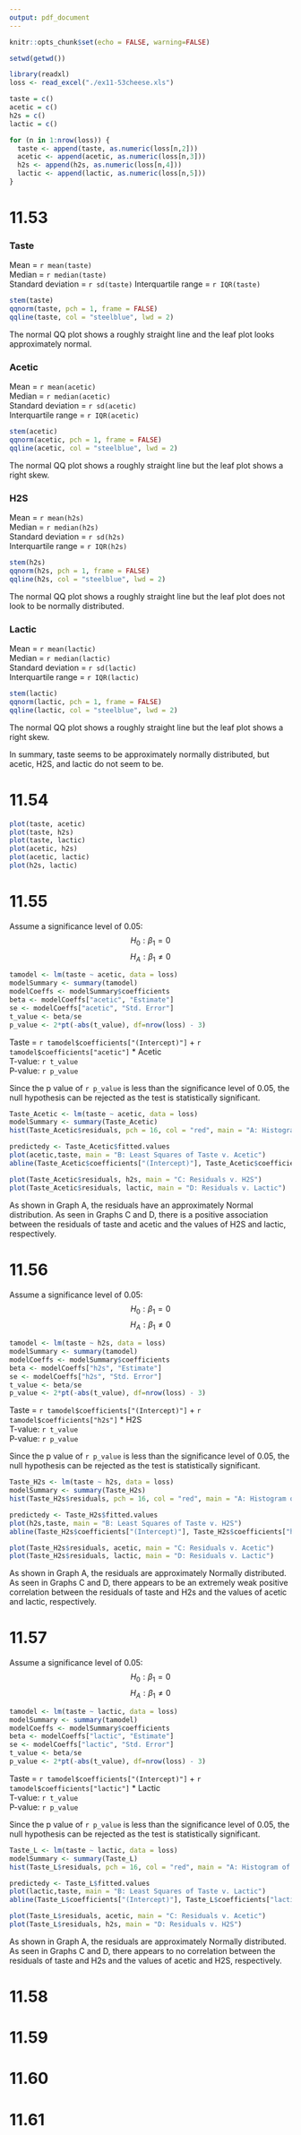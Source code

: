 ```yaml
---
output: pdf_document
---
```


```r
knitr::opts_chunk$set(echo = FALSE, warning=FALSE)
```


```r
setwd(getwd())

library(readxl)
loss <- read_excel("./ex11-53cheese.xls")

taste = c()
acetic = c()
h2s = c()
lactic = c()

for (n in 1:nrow(loss)) {
  taste <- append(taste, as.numeric(loss[n,2]))
  acetic <- append(acetic, as.numeric(loss[n,3]))
  h2s <- append(h2s, as.numeric(loss[n,4]))
  lactic <- append(lactic, as.numeric(loss[n,5]))
}


```

# 11.53

### Taste  
Mean = `r mean(taste)`  
Median = `r median(taste)`  
Standard deviation = `r sd(taste)` 
Interquartile range = `r IQR(taste)`
```r
stem(taste)
qqnorm(taste, pch = 1, frame = FALSE)
qqline(taste, col = "steelblue", lwd = 2)
```

The normal QQ plot shows a roughly straight line and the leaf plot looks approximately normal.  

### Acetic
Mean = `r mean(acetic)`   
Median = `r median(acetic)`  
Standard deviation = `r sd(acetic)`  
Interquartile range = `r IQR(acetic)`  
```r
stem(acetic)
qqnorm(acetic, pch = 1, frame = FALSE)
qqline(acetic, col = "steelblue", lwd = 2)
```

The normal QQ plot shows a roughly straight line but the leaf plot shows a right skew.


### H2S
Mean = `r mean(h2s)`   
Median = `r median(h2s)`  
Standard deviation = `r sd(h2s)`  
Interquartile range = `r IQR(h2s)`  
```r
stem(h2s)
qqnorm(h2s, pch = 1, frame = FALSE)
qqline(h2s, col = "steelblue", lwd = 2)
```

The normal QQ plot shows a roughly straight line but the leaf plot does not look to be normally distributed.



### Lactic
Mean = `r mean(lactic)`   
Median = `r median(lactic)`  
Standard deviation = `r sd(lactic)`  
Interquartile range = `r IQR(lactic)`  
```r
stem(lactic)
qqnorm(lactic, pch = 1, frame = FALSE)
qqline(lactic, col = "steelblue", lwd = 2)
```

The normal QQ plot shows a roughly straight line but the leaf plot shows a right skew.  

In summary, taste seems to be approximately normally distributed, but acetic, H2S, and lactic do not seem to be.  





# 11.54

```r
plot(taste, acetic)
plot(taste, h2s)
plot(taste, lactic)
plot(acetic, h2s)
plot(acetic, lactic)
plot(h2s, lactic)
```




# 11.55
Assume a significance level of 0.05:
$$H_0: \beta_1 = 0$$
$$H_A: \beta_1 \not= 0$$
```r
tamodel <- lm(taste ~ acetic, data = loss)
modelSummary <- summary(tamodel)
modelCoeffs <- modelSummary$coefficients
beta <- modelCoeffs["acetic", "Estimate"]
se <- modelCoeffs["acetic", "Std. Error"]
t_value <- beta/se
p_value <- 2*pt(-abs(t_value), df=nrow(loss) - 3)
```
Taste = `r tamodel$coefficients["(Intercept)"]` + `r tamodel$coefficients["acetic"]` * Acetic  
T-value: `r t_value`  
P-value: `r p_value` 
  
Since the p value of `r p_value` is less than the significance level of 0.05, the null hypothesis can be rejected as the test is statistically significant.  

```r
Taste_Acetic <- lm(taste ~ acetic, data = loss)
modelSummary <- summary(Taste_Acetic)
hist(Taste_Acetic$residuals, pch = 16, col = "red", main = "A: Histogram of Residuals")

predictedy <- Taste_Acetic$fitted.values
plot(acetic,taste, main = "B: Least Squares of Taste v. Acetic")
abline(Taste_Acetic$coefficients["(Intercept)"], Taste_Acetic$coefficients["acetic"])

plot(Taste_Acetic$residuals, h2s, main = "C: Residuals v. H2S")
plot(Taste_Acetic$residuals, lactic, main = "D: Residuals v. Lactic")
```

As shown in Graph A, the residuals have an approximately Normal distribution. As seen in Graphs C and D, there is a positive association between the residuals of taste and acetic and the values of H2S and lactic, respectively.





# 11.56

Assume a significance level of 0.05:
$$H_0: \beta_1 = 0$$
$$H_A: \beta_1 \not= 0$$
```r
tamodel <- lm(taste ~ h2s, data = loss)
modelSummary <- summary(tamodel)
modelCoeffs <- modelSummary$coefficients
beta <- modelCoeffs["h2s", "Estimate"]
se <- modelCoeffs["h2s", "Std. Error"]
t_value <- beta/se
p_value <- 2*pt(-abs(t_value), df=nrow(loss) - 3)
```
Taste = `r tamodel$coefficients["(Intercept)"]` + `r tamodel$coefficients["h2s"]` * H2S  
T-value: `r t_value`  
P-value: `r p_value` 
  
Since the p value of `r p_value` is less than the significance level of 0.05, the null hypothesis can be rejected as the test is statistically significant.  

```r
Taste_H2s <- lm(taste ~ h2s, data = loss)
modelSummary <- summary(Taste_H2s)
hist(Taste_H2s$residuals, pch = 16, col = "red", main = "A: Histogram of Residuals")

predictedy <- Taste_H2s$fitted.values
plot(h2s,taste, main = "B: Least Squares of Taste v. H2S")
abline(Taste_H2s$coefficients["(Intercept)"], Taste_H2s$coefficients["h2s"])

plot(Taste_H2s$residuals, acetic, main = "C: Residuals v. Acetic")
plot(Taste_H2s$residuals, lactic, main = "D: Residuals v. Lactic")
```

As shown in Graph A, the residuals are approximately Normally distributed. As seen in Graphs C and D, there appears to be an extremely weak positive correlation between the residuals of taste and H2s and the values of acetic and lactic, respectively.




# 11.57

Assume a significance level of 0.05:
$$H_0: \beta_1 = 0$$
$$H_A: \beta_1 \not= 0$$
```r
tamodel <- lm(taste ~ lactic, data = loss)
modelSummary <- summary(tamodel)
modelCoeffs <- modelSummary$coefficients
beta <- modelCoeffs["lactic", "Estimate"]
se <- modelCoeffs["lactic", "Std. Error"]
t_value <- beta/se
p_value <- 2*pt(-abs(t_value), df=nrow(loss) - 3)
```
Taste = `r tamodel$coefficients["(Intercept)"]` + `r tamodel$coefficients["lactic"]` * Lactic  
T-value: `r t_value`  
P-value: `r p_value` 
  
Since the p value of `r p_value` is less than the significance level of 0.05, the null hypothesis can be rejected as the test is statistically significant.  

```r
Taste_L <- lm(taste ~ lactic, data = loss)
modelSummary <- summary(Taste_L)
hist(Taste_L$residuals, pch = 16, col = "red", main = "A: Histogram of Residuals")

predictedy <- Taste_L$fitted.values
plot(lactic,taste, main = "B: Least Squares of Taste v. Lactic")
abline(Taste_L$coefficients["(Intercept)"], Taste_L$coefficients["lactic"])

plot(Taste_L$residuals, acetic, main = "C: Residuals v. Acetic")
plot(Taste_L$residuals, h2s, main = "D: Residuals v. H2S")
```

As shown in Graph A, the residuals are approximately Normally distributed. As seen in Graphs C and D, there appears to no correlation between the residuals of taste and H2s and the values of acetic and H2S, respectively.






# 11.58
# 11.59
# 11.60
# 11.61




